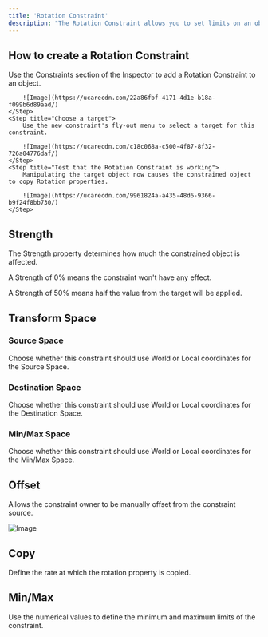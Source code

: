 ```yaml
---
title: 'Rotation Constraint'
description: "The Rotation Constraint allows you to set limits on an object's rotation and/or copy the rotation properties from a target object. These properties can be independently activated."
---
```



<YouTube id="YrQeUrzYoi8" />

## How to create a Rotation Constraint 

<Steps>
<Step title="Add a Rotation Constraint to an object">
        Use the Constraints section of the Inspector to add a Rotation Constraint to an object.

        ![Image](https://ucarecdn.com/22a86fbf-4171-4d1e-b18a-f099b6d89aad/)
    </Step>
    <Step title="Choose a target">
        Use the new constraint's fly-out menu to select a target for this constraint.

        ![Image](https://ucarecdn.com/c18c068a-c500-4f87-8f32-726a04776daf/)
    </Step>
    <Step title="Test that the Rotation Constraint is working">
        Manipulating the target object now causes the constrained object to copy Rotation properties.

        ![Image](https://ucarecdn.com/9961824a-a435-48d6-9366-b9f24f8bb730/)
    </Step>
</Steps>

## Strength 

The Strength property determines how much the constrained object is affected.

A Strength of 0% means the constraint won't have any effect.

A Strength of 50% means half the value from the target will be applied.

## Transform Space 

### Source Space 

Choose whether this constraint should use World or Local coordinates for the Source Space.

### Destination Space

Choose whether this constraint should use World or Local coordinates for the Destination Space.

### Min/Max Space 

Choose whether this constraint should use World or Local coordinates for the Min/Max Space.

## Offset 

Allows the constraint owner to be manually offset from the constraint source.

![Image](https://ucarecdn.com/d58cee7e-20cd-4586-b1c3-f1a807e94e84/)

## Copy 

Define the rate at which the rotation property is copied.

## Min/Max 

Use the numerical values to define the minimum and maximum limits of the constraint.